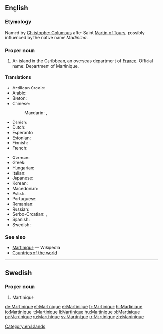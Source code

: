 ==English==
{{wikipedia}}

===Etymology===
Named by [[w:Christopher Columbus|Christopher Columbus]] after Saint [[w:Martin of Tours|Martin of Tours]], possibly influenced by the native name ''Madinima''.

===Proper noun===
{{en-proper noun}}

# An island in the Caribbean, an overseas department of [[France]]. Official name: Department of Martinique.

====Translations====
{{trans-top|Department of Martinique}}
* Antillean Creole: {{tø|gcf|Matinik}}
* Arabic: {{t-|ar|مارتينيك|m|tr=martinik|sc=Arab}}
* Breton: {{t-|br|Martinik}}
* Chinese:
*: Mandarin: {{t|cmn|馬提尼克|sc=Hani}}, {{t|cmn|马提尼克|tr=Mǎtíníkè|sc=Hani}}
* Danish: {{t-|da|Martinique}}
* Dutch: {{t-|nl|Martinique}}
* Esperanto: {{t-|eo|Martiniko}}
* Estonian: {{t+|et|Martinique}}
* Finnish: {{t-|fi|Martinique}}
* French: {{t+|fr|Martinique|f}}
{{trans-mid}}
* German: {{t+|de|Martinique}}
* Greek: {{t+|el|Μαρτινίκα|f|tr=Martiníka}}
* Hungarian: {{t+|hu|Martinique}}
* Italian: {{t-|it|Martinica}}
* Japanese: {{t-|ja|マルティニーク島|tr=Marutinīku-tō|sc=Jpan}}
* Korean: {{t-|ko|마르티니크|tr=Mareutinikeu|sc=Kore}}
* Macedonian: {{t-|mk|Мартиник|m|tr=Mártinik}}
* Polish: {{t+|pl|Martynika}}
* Portuguese: {{t+|pt|Martinica}}
* Romanian: {{t-|ro|Martinica|f}}
* Russian: {{t-|ru|Мартиника|f|tr=Martiníka}}
* Serbo-Croatian: {{t-|sh|Martinika|f}}, {{t-|sh|Martinik|m}}
* Spanish: {{t+|es|Martinica}}
* Swedish: {{t+|sv|Martinique}}
{{trans-bottom}}

===See also===
* [[w:Martinique|Martinique]] — Wikipedia
* [[Appendix:Countries of the world|Countries of the world]]

[[Category:en:Islands]]

----

==Swedish==

===Proper noun===
{{head|sv|proper noun}}

# Martinique

[[de:Martinique]]
[[et:Martinique]]
[[el:Martinique]]
[[fr:Martinique]]
[[hi:Martinique]]
[[io:Martinique]]
[[lt:Martinique]]
[[li:Martinique]]
[[hu:Martinique]]
[[pl:Martinique]]
[[pt:Martinique]]
[[ru:Martinique]]
[[sv:Martinique]]
[[tr:Martinique]]
[[zh:Martinique]]